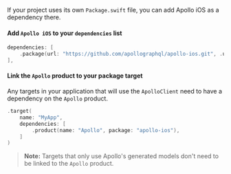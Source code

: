 <ExpansionPanel title="SPM with Package.swift">

If your project uses its own `Package.swift` file, you can add Apollo iOS as a dependency there.

<ExpansionPanelList>
<ExpansionPanelListItem>

#### Add `Apollo iOS` to your `dependencies` list

```swift title="Package.swift"
dependencies: [
    .package(url: "https://github.com/apollographql/apollo-ios.git", .upToNextMajor(from: "1.0.0")),
],
```

</ExpansionPanelListItem>
<ExpansionPanelListItem>

#### Link the `Apollo` product to your package target

Any targets in your application that will use the `ApolloClient` need to have a dependency on the `Apollo` product.

```swift title="Package.swift"
.target(
    name: "MyApp",
    dependencies: [
        .product(name: "Apollo", package: "apollo-ios"),
    ]
)
```

> **Note:** Targets that only use Apollo's generated models don't need to be linked to the `Apollo` product.

</ExpansionPanelListItem>
</ExpansionPanelList>

</ExpansionPanel>